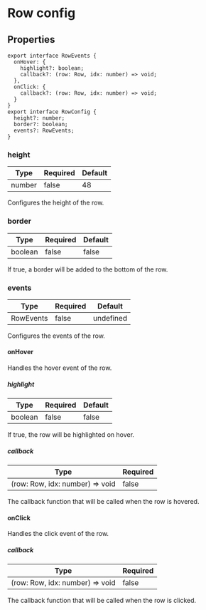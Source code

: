 # Row config

## Properties

```tsx
export interface RowEvents {
  onHover: {
    highlight?: boolean;
    callback?: (row: Row, idx: number) => void;
  },
  onClick: {
    callback?: (row: Row, idx: number) => void;
  }
}
export interface RowConfig { 
  height?: number;
  border?: boolean;
  events?: RowEvents;
}
```

### height

| Type | Required | Default |
| ---- | -------- | ------- |
| number | false |  48 |

Configures the height of the row.

### border

| Type | Required | Default |
| ---- | -------- | ------- |
| boolean | false |  false |

If true, a border will be added to the bottom of the row.

### events

| Type | Required | Default |
| ---- | -------- | ------- |
| RowEvents | false |  undefined |

Configures the events of the row.

#### onHover

Handles the hover event of the row.

##### highlight

| Type | Required | Default |
| ---- | -------- | ------- |
| boolean | false |  false |

If true, the row will be highlighted on hover.

##### callback

| Type | Required |
| ---- | -------- |
| (row: Row, idx: number) => void | false |

The callback function that will be called when the row is hovered.


#### onClick

Handles the click event of the row.

##### callback

| Type | Required |
| ---- | -------- |
| (row: Row, idx: number) => void | false |

The callback function that will be called when the row is clicked.
